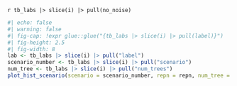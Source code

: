 ####### `r tb_labs |> slice(i) |> pull(no_noise)`

```r
#| echo: false
#| warning: false
#| fig-cap: !expr glue::glue("{tb_labs |> slice(i) |> pull(label)}")
#| fig-height: 2.5
#| fig-width: 8
lab <- tb_labs |> slice(i) |> pull("label")
scenario_number <- tb_labs |> slice(i) |> pull("scenario")
num_tree <- tb_labs |> slice(i) |> pull("num_trees")
plot_hist_scenario(scenario = scenario_number, repn = repn, num_tree = num_tree)
```
